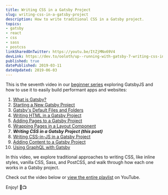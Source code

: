 ```yaml
---
title: Writing CSS in a Gatsby Project
slug: writing-css-in-a-gatsby-project
description: How to write traditional CSS in a Gatsby project.
topics:
- gatsby
- react
- css
- sass
- postcss
linkSharedOnTwitter: https://youtu.be/ItZjMNx69V4
devLink: https://dev.to/ooloth/up--running-with-gatsby-7-writing-css-in-a-gatsby-project-1l3j
published: true
datePublished: 2019-03-11
dateUpdated: 2019-06-03
---
```



This is the seventh video in our [beginner series](https://www.youtube.com/watch?v=jAa1wh5ATm0&list=PLHBEcHVSROXQQhXpNhmiVKKcw72Cc0V-U) exploring GatsbyJS and how to use it to easily build performant apps and websites:

1. [What is Gatsby?](https://www.michaeluloth.com/what-is-gatsby)
2. [Starting a New Gatsby Project](https://www.michaeluloth.com/starting-a-new-gatsby-project)
3. [Gatsby's Default Files and Folders](https://www.michaeluloth.com/gatsbys-default-files-and-folders)
4. [Writing HTML in a Gatsby Project](https://www.michaeluloth.com/writing-html-in-a-gatsby-project)
5. [Adding Pages to a Gatsby Project](https://www.michaeluloth.com/adding-pages-to-a-gatsby-project)
6. [Wrapping Pages in a Layout Component](https://www.michaeluloth.com/wrapping-pages-in-a-layout-component)
7. **_Writing CSS in a Gatsby Project (this post)_**
8. [Writing CSS-in-JS in a Gatsby Project](https://www.michaeluloth.com/writing-css-in-js-in-a-gatsby-project)
9. [Adding Content to a Gatsby Project](https://www.michaeluloth.com/adding-content-to-a-gatsby-project)
10. [Using GraphQL with Gatsby](https://www.michaeluloth.com/using-graphql-with-gatsby/)

In this video, we explore traditional approaches to writing CSS, like inline styles, vanilla CSS, Sass, and PostCSS, and walk through how each one works in a Gatsby project.

Check out the video below or [view the entire playlist](https://www.youtube.com/watch?v=jAa1wh5ATm0&list=PLHBEcHVSROXQQhXpNhmiVKKcw72Cc0V-U) on YouTube. 

Enjoy! 🎉📺

<VideoEmbed embedURL="https://www.youtube.com/embed/hAzt8BIwXiE" />